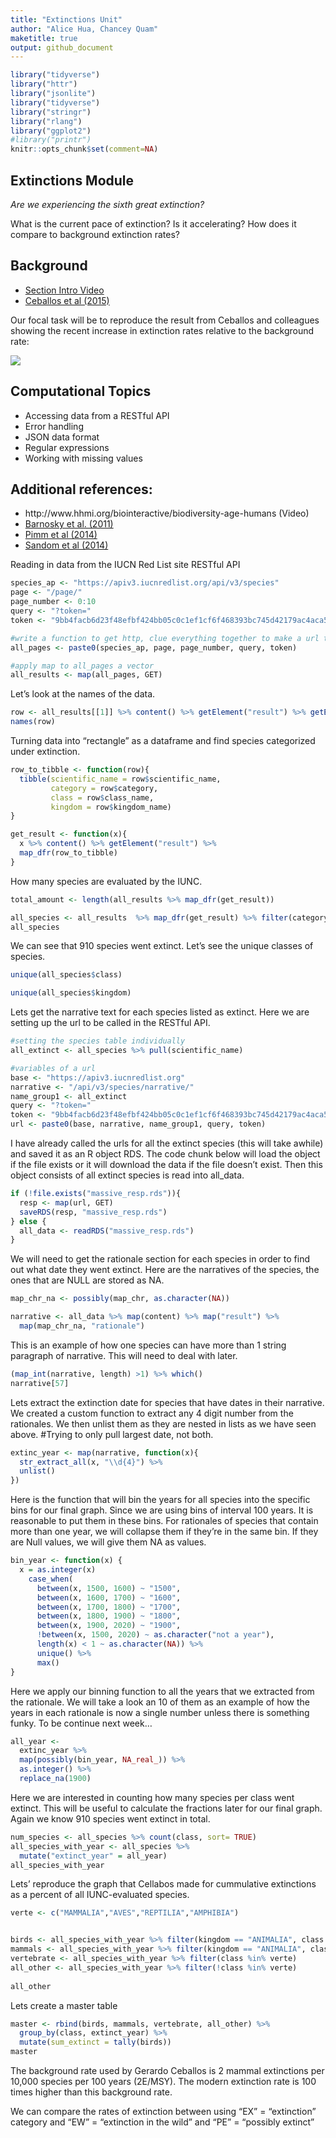 ```yaml
---
title: "Extinctions Unit"
author: "Alice Hua, Chancey Quam"
maketitle: true
output: github_document
---
```


```r
library("tidyverse")
library("httr")
library("jsonlite")
library("tidyverse")
library("stringr")
library("rlang")
library("ggplot2")
#library("printr")
knitr::opts_chunk$set(comment=NA)
```

## Extinctions Module

_Are we experiencing the sixth great extinction?_  

What is the current pace of extinction? Is it accelerating? How does it compare to background extinction rates?

## Background

- [Section Intro Video](https://youtu.be/QsH6ytm89GI)
- [Ceballos et al (2015)](http://doi.org/10.1126/sciadv.1400253)

Our focal task will be to reproduce the result from Ceballos and colleagues showing the recent increase in extinction rates relative to the background rate: 

![](https://espm-157.carlboettiger.info/img/extinctions.jpg)


## Computational Topics

- Accessing data from a RESTful API
- Error handling
- JSON data format
- Regular expressions
- Working with missing values

## Additional references:

- http://www.hhmi.org/biointeractive/biodiversity-age-humans (Video)
- [Barnosky et al. (2011)](http://doi.org/10.1038/nature09678)
- [Pimm et al (2014)](http://doi.org/10.1126/science.1246752)
- [Sandom et al (2014)](http://dx.doi.org/10.1098/rspb.2013.3254)

Reading in data from the IUCN Red List site RESTful API
```r
species_ap <- "https://apiv3.iucnredlist.org/api/v3/species"
page <- "/page/"
page_number <- 0:10
query <- "?token="
token <- "9bb4facb6d23f48efbf424bb05c0c1ef1cf6f468393bc745d42179ac4aca5fee"

#write a function to get http, clue everything together to make a url that iterates over the vector of page_number
all_pages <- paste0(species_ap, page, page_number, query, token)

```

```r
#apply map to all_pages a vector
all_results <- map(all_pages, GET)
```

Let's look at the names of the data.
```r
row <- all_results[[1]] %>% content() %>% getElement("result") %>% getElement(1)
names(row)
```

Turning data into "rectangle" as a dataframe and find species categorized under extinction.
```r
row_to_tibble <- function(row){
  tibble(scientific_name = row$scientific_name, 
         category = row$category, 
         class = row$class_name,
         kingdom = row$kingdom_name)
}

get_result <- function(x){
  x %>% content() %>% getElement("result") %>% 
  map_dfr(row_to_tibble)
}

```

How many species are evaluated by the IUNC.
```r
total_amount <- length(all_results %>% map_dfr(get_result))
```


```r
all_species <- all_results  %>% map_dfr(get_result) %>% filter(category=="EX")
all_species
```

We can see that 910 species went extinct. Let's see the unique classes of species.
```r
unique(all_species$class)
```

```r
unique(all_species$kingdom)
```

Lets get the narrative text for each species listed as extinct. Here we are setting up the url to be called in the RESTful API.
```r
#setting the species table individually
all_extinct <- all_species %>% pull(scientific_name)

#variables of a url
base <- "https://apiv3.iucnredlist.org"
narrative <- "/api/v3/species/narrative/"
name_group1 <- all_extinct
query <- "?token="
token <- "9bb4facb6d23f48efbf424bb05c0c1ef1cf6f468393bc745d42179ac4aca5fee"
url <- paste0(base, narrative, name_group1, query, token)
```

I have already called the urls for all the extinct species (this will take awhile) and saved it as an R object RDS. The code chunk below will load the object if the file exists or it will download the data if the file doesn't exist. Then this object consists of all extinct species is read into all_data.
```r
if (!file.exists("massive_resp.rds")){
  resp <- map(url, GET)
  saveRDS(resp, "massive_resp.rds")
} else {
  all_data <- readRDS("massive_resp.rds")
}
```

We will need to get the rationale section for each species in order to find out what date they went extinct. 
Here are the narratives of the species, the ones that are NULL are stored as NA.
```r
map_chr_na <- possibly(map_chr, as.character(NA))

narrative <- all_data %>% map(content) %>% map("result") %>% 
  map(map_chr_na, "rationale")
```

This is an example of how one species can have more than 1 string paragraph of narrative. This will need to deal with later.
```r
(map_int(narrative, length) >1) %>% which()
narrative[57]
```

Lets extract the extinction date for species that have dates in their narrative. We created a custom function to extract any 4 digit number from the rationales. We then unlist them as they are nested in lists as we have seen above.
#Trying to only pull largest date, not both.
```r
extinc_year <- map(narrative, function(x){
  str_extract_all(x, "\\d{4}") %>% 
  unlist()
}) 
```

Here is the function that will bin the years for all species into the specific bins for our final graph. Since we are using bins of interval 100 years. It is reasonable to put them in these bins. For rationales of species that contain more than one year, we will collapse them if they're in the same bin. If they are Null values, we will give them NA as values. 
```r
bin_year <- function(x) {
  x = as.integer(x)
    case_when(
      between(x, 1500, 1600) ~ "1500",
      between(x, 1600, 1700) ~ "1600",
      between(x, 1700, 1800) ~ "1700",
      between(x, 1800, 1900) ~ "1800",
      between(x, 1900, 2020) ~ "1900",
      !between(x, 1500, 2020) ~ as.character("not a year"),
      length(x) < 1 ~ as.character(NA)) %>%
      unique() %>%
      max()
}
```

Here we apply our binning function to all the years that we extracted from the rationale. We will take a look an 10 of them as an example of how the years in each rationale is now a single number unless there is something funky. To be continue next week...
```r
all_year <- 
  extinc_year %>% 
  map(possibly(bin_year, NA_real_)) %>%
  as.integer() %>% 
  replace_na(1900)
```

Here we are interested in counting how many species per class went extinct. This will be useful to calculate the fractions later for our final graph. 
Again we know 910 species went extinct in total. 
```r
num_species <- all_species %>% count(class, sort= TRUE)
all_species_with_year <- all_species %>%
  mutate("extinct_year" = all_year)
all_species_with_year
```

Lets' reproduce the graph that Cellabos made for cummulative extinctions as a percent of all IUNC-evaluated species.

```r
verte <- c("MAMMALIA","AVES","REPTILIA","AMPHIBIA")


birds <- all_species_with_year %>% filter(kingdom == "ANIMALIA", class == "AVES")
mammals <- all_species_with_year %>% filter(kingdom == "ANIMALIA", class == "MAMMALIA")
vertebrate <- all_species_with_year %>% filter(class %in% verte)
all_other <- all_species_with_year %>% filter(!class %in% verte)
                                              
all_other
```

Lets create a master table 
```r
master <- rbind(birds, mammals, vertebrate, all_other) %>% 
  group_by(class, extinct_year) %>%
  mutate(sum_extinct = tally(birds))
master
```



The background rate used by Gerardo Ceballos is 2 mammal extinctions per 10,000 species per 100 years (2E/MSY). The modern extinction rate is 100 times higher than this background rate. 

We can compare the rates of extinction between using "EX" = "extinction" category and "EW" = "extinction in the wild" and "PE" = "possibly extinct"






